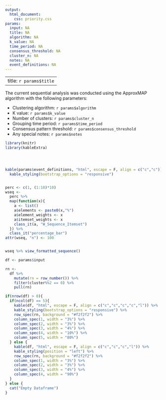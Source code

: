 ```yaml
---
output:
  html_document:
    css: priority.css
params:
  input: NA
  title: NA
  algorithm: NA
  k_value: NA
  time_period: NA
  consensus_threshold: NA
  cluster_n: NA
  notes: NA
  event_definitions: NA
---
```


---
title: `r params$title`
---

The current sequential analysis was conducted using the ApproxMAP algorithm with the following parameters:

* Clustering algorithm: `r params$algorithm`
* K value: `r params$k_value`
* Number of clusters: `r params$cluster_n`
* Grouping time period: `r params$time_period`
* Consensus pattern threshold: `r params$consensus_threshold`
* Any special notes: `r params$notes`






```r
library(knitr)
library(kableExtra)




kable(params$event_definitions, "html", escape = F, align = c("c","c")) %>%
  kable_styling(bootstrap_options = "responsive")


perc <- c(1, (1:10)*10)
wseq <-
  perc %>%
  map(function(x){
    a <- list()
    a$elements <- paste0(x,"%")
    a$element_weights <- x
    a$itemset_weights <- x
    class_it(a, "W_Sequence_Itemset")
  }) %>%
  class_it("percentage_bar")
attr(wseq, "n") <- 100


wseq %>% view_formatted_sequence()

df <- params$input

rn <-
  df %>%
    mutate(rn = row_number()) %>%
    filter(cluster%%2 == 0) %>%
    pull(rn)

if(nrow(df) > 0){
  if(ncol(df) == 5){
    kable(df, "html", escape = F, align = c("c","c","c","c","l")) %>%
    kable_styling(bootstrap_options = "responsive") %>%
    row_spec(rn, background = "#f2f2f2") %>%
    column_spec(1, width = "3%") %>%
    column_spec(2, width = "3%") %>%
    column_spec(3, width = "4%") %>%
    column_spec(4, width = "10%") %>%
    column_spec(5, width = "80%")
  } else {
    kable(df, "html", escape = F, align = c("c","c","c","l")) %>%
    kable_styling(position = "left") %>%
    row_spec(rn, background = "#f2f2f2") %>%
    column_spec(1, width = "3%") %>%
    column_spec(2, width = "3%") %>%
    column_spec(3, width = "4%") %>%
    column_spec(4, width = "90%")
  }
} else {
  cat("Empty Dataframe")
}

```
